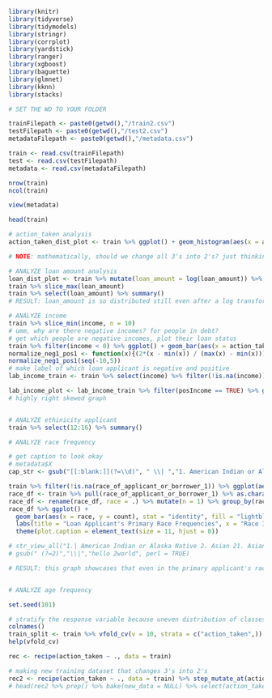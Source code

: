 ```r
library(knitr)
library(tidyverse)
library(tidymodels)
library(stringr)
library(corrplot)
library(yardstick)
library(ranger)
library(xgboost)
library(baguette)
library(glmnet)
library(kknn)
library(stacks)
```

```r

# SET THE WD TO YOUR FOLDER

trainFilepath <- paste0(getwd(),"/train2.csv")
testFilepath <- paste0(getwd(),"/test2.csv")
metadataFilepath <- paste0(getwd(),"/metadata.csv")

train <- read.csv(trainFilepath)
test <- read.csv(testFilepath)
metadata <- read.csv(metadataFilepath)

```

```r

nrow(train)
ncol(train)

view(metadata)

head(train)

```

```r

# action_taken analysis
action_taken_dist_plot <- train %>% ggplot() + geom_histogram(aes(x = action_taken), binwidth = 1, color = "grey", fill = "burlywood4") + labs(title = "Action_Taken Frequencies", x = "Loan Approved/Loan Denied", y = "Frequency of Loan Applications") + theme_minimal()

# NOTE: mathematically, should we change all 3's into 2's? just thinking of the math of the models, and the decision making algorithm might work better with values of 1 and 2 rather 1 and 3

# ANALYZE loan amount analysis
loan_dist_plot <- train %>% mutate(loan_amount = log(loan_amount)) %>% ggplot() + geom_histogram(aes(x = loan_amount), bins = 100, color = "grey",fill = "cadetblue3") + labs(title = "Log-Transformed Distribution of Loan_Amount", x = "Log of Loan_Amount", y = "Frequency") + theme_minimal()
train %>% slice_max(loan_amount)
train %>% select(loan_amount) %>% summary()
# RESULT: loan_amount is so distributed still even after a log transformation, there must be some sort of scaling and normalization of loan_amount

# ANALYZE income
train %>% slice_min(income, n = 10)
# umm, why are there negative incomes? for people in debt?
# get which people are negative incomes, plot their loan status
train %>% filter(income < 0) %>% ggplot() + geom_bar(aes(x = action_taken)) + labs(title = "Action_Taken for Applicants with Negative Income", x = "Action_Taken (1 = Loan Approve, 3 = Loan Denied)", y = "Frequency")
normalize_neg1_pos1 <- function(x){(2*(x - min(x)) / (max(x) - min(x))) - 1}
normalize_neg1_pos1(seq(-10,5))
# make label of which loan applicant is negative and positive
lab_income_train <- train %>% select(income) %>% filter(!is.na(income)) %>% mutate(posIncome = if_else(income >= 0, TRUE, FALSE))

lab_income_plot <- lab_income_train %>% filter(posIncome == TRUE) %>% ggplot(aes(x = income)) + geom_histogram(bins = 20)
# highly right skewed graph


# ANALYZE ethinicity applicant
train %>% select(12:16) %>% summary()

# ANALYZE race frequency

# get caption to look okay
# metadata$X
cap_str <- gsub("[[:blank:]](?=\\d)", " \\| ","1. American Indian or Alaska Native 2. Asian 21. Asian Indian 22. Chinese 23. Filipino \n24. Japanese 25. Korean 26. Vietnamese 27. Other Asian 3. Black or African American \n4. Native Hawaiian or Other Pacific Islander 41. Native Hawaiian \n42. Guamanian or Chamorro 43. Samoan 44. Other Pacific Islander 5. White \n6. Information not provided by applicant in mail internet or telephone application 7. Not applicable.", perl = TRUE)

train %>% filter(!is.na(race_of_applicant_or_borrower_1)) %>% ggplot(aes(x = race_of_applicant_or_borrower_1)) + geom_bar()
race_df <- train %>% pull(race_of_applicant_or_borrower_1) %>% as.character() %>% as.data.frame() 
race_df <- rename(race_df, race = .) %>% mutate(n = 1) %>% group_by(race) %>% summarize(count = n())
race_df %>% ggplot() + 
  geom_bar(aes(x = race, y = count), stat = "identity", fill = "lightblue", color = "grey") + 
  labs(title = "Loan Applicant's Primary Race Frequencies", x = "Race ID", caption = cap_str, y = "Frequency") + 
  theme(plot.caption = element_text(size = 11, hjust = 0))

# str_view_all("1.| American Indian or Alaska Native 2. Asian 21. Asian Indian 22. Chinese 23. Filipino \n24. Japanese 25. Korean 26. Vietnamese 27. Other Asian 3. Black or African American \n4. Native Hawaiian or Other Pacific Islander 41. Native Hawaiian \n42. Guamanian or Chamorro 43. Samoan 44. Other Pacific Islander 5. White \n6. Information not provided by applicant in mail internet or telephone application 7. Not applicable.", "\\|")
# gsub(" (?=2)","\\|","hello 2world", perl = TRUE)

# RESULT: this graph showcases that even in the primary applicant's race category, the majority of the races is white, so stratify all the race columns 


# ANALYZE age frequency

```

```r

set.seed(101)

# stratify the response variable because uneven distribution of classes
colnames()
train_split <- train %>% vfold_cv(v = 10, strata = c("action_taken",))
help(vfold_cv)

```

```r

rec <- recipe(action_taken ~ ., data = train)

# making new training dataset that changes 3's into 2's
rec2 <- recipe(action_taken ~ ., data = train) %>% step_mutate_at(action_taken, fn = function(x) if_else(x == 3, 2, 1))
# head(rec2 %>% prep() %>% bake(new_data = NULL) %>% select(action_taken), n =20)

```